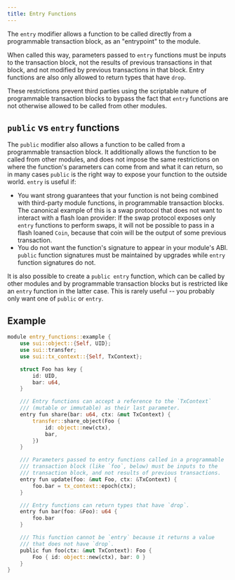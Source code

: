 ```yaml
---
title: Entry Functions
---
```


The `entry` modifier allows a function to be called directly from a programmable transaction block, as an "entrypoint" to the module.

When called this way, parameters passed to `entry` functions must be inputs to the transaction block, not the results of previous transactions in that block, and not modified by previous transactions in that block. Entry functions are also only allowed to return types that have `drop`.

These restrictions prevent third parties using the scriptable nature of programmable transaction blocks to bypass the fact that `entry` functions are not otherwise allowed to be called from other modules.

## `public` vs `entry` functions

The `public` modifier also allows a function to be called from a programmable transaction block.  It additionally allows the function to be called from other modules, and does not impose the same restrictions on where the function's parameters can come from and what it can return, so in many cases `public` is the right way to expose your function to the outside world. `entry` is useful if:

- You want strong guarantees that your function is not being combined with third-party module functions, in programmable transaction blocks.  The canonical example of this is a swap protocol that does not want to interact with a flash loan provider: If the swap protocol exposes only `entry` functions to perform swaps, it will not be possible to pass in a flash loaned `Coin`, because that coin will be the output of some previous transaction.
- You do not want the function's signature to appear in your module's ABI.  `public` function signatures must be maintained by upgrades while `entry` function signatures do not.

It is also possible to create a `public entry` function, which can be called by other modules and by programmable transaction blocks but is restricted like an `entry` function in the latter case.  This is rarely useful -- you probably only want one of `public` or `entry`.

## Example

```rust
module entry_functions::example {
    use sui::object::{Self, UID};
    use sui::transfer;
    use sui::tx_context::{Self, TxContext};

    struct Foo has key {
        id: UID,
        bar: u64,
    }

    /// Entry functions can accept a reference to the `TxContext`
    /// (mutable or immutable) as their last parameter.
    entry fun share(bar: u64, ctx: &mut TxContext) {
        transfer::share_object(Foo {
            id: object::new(ctx),
            bar,
        })
    }

    /// Parameters passed to entry functions called in a programmable
    /// transaction block (like `foo`, below) must be inputs to the
    /// transaction block, and not results of previous transactions.
    entry fun update(foo: &mut Foo, ctx: &TxContext) {
        foo.bar = tx_context::epoch(ctx);
    }

    /// Entry functions can return types that have `drop`.
    entry fun bar(foo: &Foo): u64 {
        foo.bar
    }

    /// This function cannot be `entry` because it returns a value
    /// that does not have `drop`.
    public fun foo(ctx: &mut TxContext): Foo {
        Foo { id: object::new(ctx), bar: 0 }
    }
}
```
